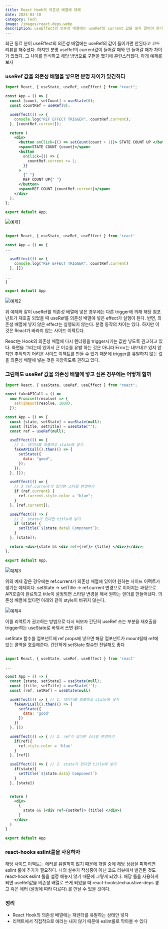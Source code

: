 ```yaml
---
title: React Hook의 의존성 배열에 대해
date: 2024-03-10
category: Tech
image: /images/react-deps.webp
description: useEffect의 의존성 배열에는 useRef의 current 값을 넣지 말아야 한다.
---
```


최근 동료 분이 useEffect의 의존성 배열에는 useRef의 값이 들어가면 안된다고 코드 리뷰를 해주셨다. 하지만 분명 useRef의 current값이 들어갈 때와 안 들어갈 때가 차이가 있었다. 그 차이를 인식하고 해당 방법으로 구현을 했기에 혼란스러웠다. 아래 예제를 보자

### useRef 값을 의존성 배열을 넣으면 분명 차이가 있긴하다

```jsx
import React, { useState, useRef, useEffect } from "react";

const App = () => {
  const [count, setCount] = useState(0);
  const countRef = useRef(0);

  useEffect(() => {
    console.log("REF EFFECT TRIGGER", countRef.current);
  }, [countRef.current]);

  return (
    <div>
      <button onClick={() => setCount(count + 1)}> STATE COUNT UP </button>
      <span>STATE COUNT {count}</span>
      <button
        onClick={() => {
          countRef.current += 1;
        }}
      >
        {" "}
        REF COUNT UP{" "}
      </button>
      <span>REF COUNT {countRef.current}</span>
    </div>
  );
};

export default App;
```

![예제1](./images/def-example1.gif)

```jsx

import React, { useState, useRef, useEffect } from 'react'

const App = () => {
...

  useEffect(() => {
    console.log("REF EFFECT TRIGGER", countRef.current)
  }, [])

...
}

export default App


```

![예제2](./images/def-example2.gif)

위 예제와 같이 useRef를 의존성 배열에 넣은 경우에는 다른 trigger에 의해 해당 컴포넌트가 재호출 되었을 때 useRef를 의존성 배열에 넣은 effect가 실행이 된다. 반면, 의존성 배열에 넣지 않은 effect는 실행되지 않는다. 분명 동작의 차이는 있다. 하지만 이것은 React가 바라지 않는 사이드 이펙트다.

React는 Hook의 의존성 배열에 다시 렌더링을 trigger시키는 값만 넣도록 권고하고 있다. 화면을 그리는데 있어서 큰 이슈를 유발 하는 것은 아니라 Error는 내보내고 있지 않지만 추적되기 어려운 사이드 이펙트를 만들 수 있기 때문에 trigger를 유발하지 않는 값을 의존성 배열에 넣는 것은 지양하도록 권하고 있다.

### 그럼에도 useRef 값을 의존성 배열에 넣고 싶은 경우에는 어떻게 할까

```jsx
import React, { useState, useRef, useEffect } from "react";

const fakeAPICall = () =>
  new Promise((resolve) => {
    setTimeout(resolve, 1000);
  });

const App = () => {
  const [state, setState] = useState(null);
  const [title, setTitle] = useState("");
  const ref = useRef(null);

  useEffect(() => {
    // 1. 데이터를 호출하고 state에 넣기
    fakeAPICall().then(() => {
      setState({
        data: "good",
      });
    });
  }, []);

  useEffect(() => {
    // 3 ref.current가 있다면 스타일 변경하기
    if (ref.current) {
      ref.current.style.color = "blue";
    }
  }, [ref.current]);

  useEffect(() => {
    // 2. state가 있다면 title에 넣기
    if (state) {
      setTitle(`${state.data} Component`);
    }
  }, [state]);

  return <div>{state && <div ref={ref}> {title} </div>}</div>;
};

export default App;
```

![예제3](./images/def2-example1.gif)

위의 예제 같은 경우에는 ref.current가 의존성 배열에 있어야 원하는 사이드 이펙트가 생기는 예제이다. setState -> setTitle -> ref.current 변경으로 이어지는 과정으로 API호출이 완료되고 title이 설정되면 스타일 변경을 해서 원하는 렌더를 만들어낸다. 의존성 배열에 없다면 아래와 같이 style이 바뀌지 않는다.

![예제4](./images/def2-example2.gif)

이를 리액트가 권고하는 방법으로 다시 써보자 간단히 useRef 쓰는 부분을 재호출을 trigger하는 useState로 바꿔서 쓰면 된다.

setState 함수를 컴포넌트에 ref props에 넣으면 해당 컴포넌트가 mount될때 ref에 있는 콜백을 호출해준다. 간단하게 setState 함수만 전달해도 좋다

```jsx

import React, { useState, useRef, useEffect } from 'react'

...

const App = () => {
  const [state, setState] = useState(null);
  const [title, setTitle] = useState('');
  const [ref, setRef] = useState(null)

  useEffect(() => { // 1. 데이터를 호출하고 state에 넣기
    fakeAPICall().then(() => {
      setState({
        data: 'good'
      })
    })
  }, [])

  useEffect(() => { // 2. ref가 있다면 스타일 변경하기
    if(ref){
      ref.style.color = 'blue'
    }
  }, [ref])

  useEffect(() => { // 2. state가 있다면 title에 넣기
    if(state){
      setTitle(`${state.data} Component`)
    }
  }, [state])


  return (
    <div>
      {
        state && (<div ref={setRef}> {title} </div>)
      }
    </div>
  )
}

export default App

```

### react-hooks eslint룰을 사용하자

해당 사이드 이펙트는 에러를 유발하지 않기 때문에 개발 중에 헤당 상황을 피하려면 eslint 룰에 추가가 필요하다. 나의 실수가 작성중이 아닌 코드 리뷰에서 발견된 것도 react-hook eslint 룰을 설정 해놓지 않기 때문에 그렇게 되었다. 해당 룰을 사용하게 되면 useRef값을 의존성 배열로 쓰게 되었을 때 react-hooks/exhaustive-deps 경고 혹은 에러 (설정에 따라 다르다) 를 만날 수 있을 것이다.

### 정리

- React Hook의 의존성 배열에는 재렌더를 유발하는 상태만 넣자
- 리액트에서 직접적으로 에러는 내지 않기 때문에 eslint룰로 막아볼 수 있다
